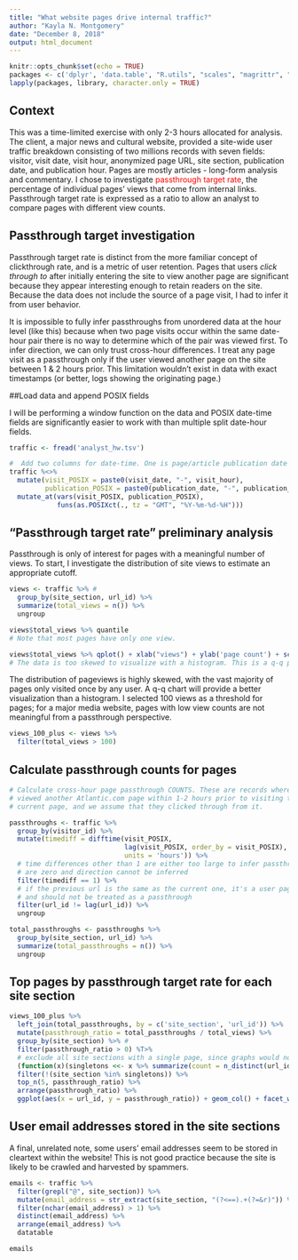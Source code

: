 ```yaml
---
title: "What website pages drive internal traffic?"
author: "Kayla N. Montgomery"
date: "December 8, 2018"
output: html_document
---
```


```r
knitr::opts_chunk$set(echo = TRUE)
packages <- c('dplyr', 'data.table', "R.utils", "scales", "magrittr", "ggplot2", "DT", "stringr")
lapply(packages, library, character.only = TRUE)
```

## Context

This was a time-limited exercise with only 2-3 hours allocated for analysis. The client, a major news and cultural website, provided a site-wide user traffic breakdown consisting of two millions records with seven fields: visitor, visit date, visit hour, anonymized page URL, site section, publication date, and publication hour. Pages are mostly articles - long-form analysis and  commentary. I chose to investigate <span style="color:red">passthrough target rate</span>, the percentage of individual pages' views that come from internal links. Passthrough target rate is expressed as a ratio to allow an analyst to compare pages with different view counts.

## Passthrough target investigation

Passthrough target rate is distinct from the more familiar concept of clickthrough rate, and is a metric of user retention. Pages that users *click through to* after initially entering the site to view another page are significant because they appear interesting enough to retain readers on the site. Because the data does not include the source of a page visit, I had to infer it from user behavior. 

It is impossible to fully infer passthroughs from unordered data at the hour level (like this) because when two page visits occur within the same date-hour pair there is no way to determine which of the pair was viewed first. To infer direction, we can only trust cross-hour differences. I treat any page visit as a passthrough only if the user viewed another page on the site between 1 & 2 hours prior. This limitation wouldn't exist in data with exact timestamps (or better, logs showing the originating page.)

##Load data and append POSIX fields

I will be performing a window function on the data and POSIX date-time fields are significantly easier to work with than multiple split date-hour fields.

```r
traffic <- fread('analyst_hw.tsv')

#  Add two columns for date-time. One is page/article publication date and one is visit date.
traffic %<>%
  mutate(visit_POSIX = paste0(visit_date, "-", visit_hour),
         publication_POSIX = paste0(publication_date, "-", publication_hour)) %>% 
  mutate_at(vars(visit_POSIX, publication_POSIX),
            funs(as.POSIXct(., tz = "GMT", "%Y-%m-%d-%H"))) 
```

## "Passthrough target rate" preliminary analysis

Passthrough is only of interest for pages with a meaningful number of views. To start, I investigate the distribution of site views to estimate an appropriate cutoff.

```r
views <- traffic %>% # 
  group_by(site_section, url_id) %>% 
  summarize(total_views = n()) %>% 
  ungroup 

views$total_views %>% quantile
# Note that most pages have only one view.

views$total_views %>% qplot() + xlab("views") + ylab('page count') + scale_x_log10(labels = comma) + ggtitle("page views - Q-Q plot")
# The data is too skewed to visualize with a histogram. This is a q-q plot, which is like a histogram with logarithmic binning.

```

The distribution of pageviews is highly skewed, with the vast majority of pages only visited once by any user. A q-q chart will provide a better visualization than a histogram. I selected 100 views as a threshold for pages; for a major media website, pages with low view counts are not meaningful from a passthrough perspective.

```r
views_100_plus <- views %>% 
  filter(total_views > 100) 
```

## Calculate passthrough counts for pages

```r

# Calculate cross-hour page passthrough COUNTS. These are records where the user
# viewed another Atlantic.com page within 1-2 hours prior to visiting the
# current page, and we assume that they clicked through from it.

passthroughs <- traffic %>% 
  group_by(visitor_id) %>%
  mutate(timediff = difftime(visit_POSIX,
                             lag(visit_POSIX, order_by = visit_POSIX),   
                             units = 'hours')) %>% 
  # time differences other than 1 are either too large to infer passthrough or
  # are zero and direction cannot be inferred
  filter(timediff == 1) %>%
  # if the previous url is the same as the current one, it's a user page refresh
  # and should not be treated as a passthrough
  filter(url_id != lag(url_id)) %>% 
  ungroup

total_passthroughs <- passthroughs %>%
  group_by(site_section, url_id) %>%
  summarize(total_passthroughs = n()) %>%
  ungroup
```

## Top pages by passthrough target rate for each site section

```r
views_100_plus %>% 
  left_join(total_passthroughs, by = c('site_section', 'url_id')) %>% 
  mutate(passthrough_ratio = total_passthroughs / total_views) %>% 
  group_by(site_section) %>% # 
  filter(passthrough_ratio > 0) %T>%
  # exclude all site sections with a single page, since graphs would not be meaningful.
  (function(x)(singletons <<- x %>% summarize(count = n_distinct(url_id)) %>% filter(count == 1) %>% select(site_section) %>% pull)) %>%
  filter(!(site_section %in% singletons)) %>%
  top_n(5, passthrough_ratio) %>%
  arrange(passthrough_ratio) %>%
  ggplot(aes(x = url_id, y = passthrough_ratio)) + geom_col() + facet_wrap(~ site_section, ncol = 3, scales = "free_x") + theme(strip.text = element_text(size = 12), strip.text.x = element_text(size = 8), axis.text.x = element_text(angle = 75, hjust = 1)) 
```

## User email addresses stored in the site sections

A final, unrelated note, some users' email addresses seem to be stored in cleartext within the website! This is not good practice because the site is likely to be crawled and harvested by spammers.

```r
emails <- traffic %>% 
  filter(grepl("@", site_section)) %>%
  mutate(email_address = str_extract(site_section, "(?<==).+(?=&r)")) %>%
  filter(nchar(email_address) > 1) %>%
  distinct(email_address) %>% 
  arrange(email_address) %>% 
  datatable

emails
```
